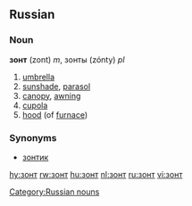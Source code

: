 ==Russian==
[[Category:Russian nouns]]
===Noun===
'''зонт''' (zont) ''m'', зонты (zónty) ''pl''

#[[umbrella]]
#[[sunshade]], [[parasol]]
#[[canopy]], [[awning]]
#[[cupola]]
#[[hood]] (of [[furnace]])

===Synonyms===
*[[зонтик]]

[[hy:зонт]]
[[rw:зонт]]
[[hu:зонт]]
[[nl:зонт]]
[[ru:зонт]]
[[vi:зонт]]
